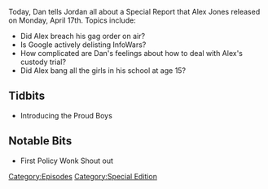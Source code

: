 {{DEFAULTSORT:
    #_EPISODE_0031:April 17, 2017
}}{{Episode
    | title           = April 17, 2017
    | caption         = Listen to this episode on [https://knowledgefight.libsyn.com/knowledge-fight-april-17-2017 Libsyn] [https://open.spotify.com/episode/1yjj8qSDrI54r57ceAFrA5 Spotify]
    | episodeNumber   = 31
    | length          = 02:10:38
    | airDate         = April 20, 2017
    | coverageDate    = April 17, 2017
    | episodeType     = [[:Category:Special Edition|Special Edition]]
    | appearance      = [[Gavin McInnes]], [[Mike Cernovich]]
    | previousEpisode = [[30: April 14, 2017]]
    | nextEpisode     = [[32: April 21, 2017]]
}}

{{Stub}}

Today, Dan tells Jordan all about a Special Report that Alex Jones released on Monday, April 17th. Topics include:

*Did Alex breach his gag order on air?
*Is Google actively delisting InfoWars?
*How complicated are Dan's feelings about how to deal with Alex's custody trial?
*Did Alex bang all the girls in his school at age 15?

==Tidbits==

*Introducing the Proud Boys

==Notable Bits==

*First Policy Wonk Shout out

[[Category:Episodes]]
[[Category:Special Edition]]
